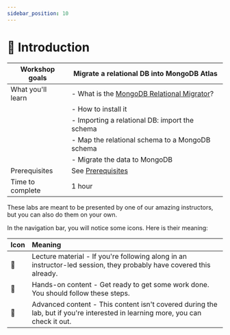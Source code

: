```yaml
---
sidebar_position: 10
---
```

# 📘 Introduction


|Workshop goals|Migrate a relational DB into MongoDB Atlas|
|-|-|
|What you'll learn|- What is the [MongoDB Relational Migrator](https://www.mongodb.com/products/tools/relational-migrator)?|
||- How to install it|
||- Importing a relational DB: import the schema|
||- Map the relational schema to a MongoDB schema|
||- Migrate the data to MongoDB|
|Prerequisites| See [Prerequisites](/docs/category/-prerequisites/)|
|Time to complete|1 hour|

These labs are meant to be presented by one of our amazing instructors, but you can also do them on your own.

In the navigation bar, you will notice some icons. Here is their meaning:

|Icon|Meaning|
|-|:-|
|📘|Lecture material - If you're following along in an instructor-led session, they probably have covered this already.|
|👐|Hands-on content - Get ready to get some work done. You should follow these steps.|
|🦸|Advanced content - This content isn't covered during the lab, but if you're interested in learning more, you can check it out.|
